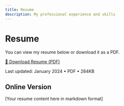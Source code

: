 ```yaml
---
title: Resume
description: My professional experience and skills
---
```


# Resume

You can view my resume below or download it as a PDF.

<div className="text-center padding-vert--lg">
  <a
    className="button button--primary button--lg"
    href="./jacob-runyan-resume.pdf"
    target="_blank"
    download
  >
    📄 Download Resume (PDF)
  </a>
  <p className="padding-top--sm text--small text--gray">
    Last updated: January 2024 • PDF • 284KB
  </p>
</div>

## Online Version

[Your resume content here in markdown format] 